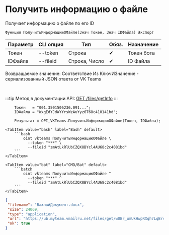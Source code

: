 ﻿---
sidebar_position: 3
description: Получить информацию о файле и другие функции для работы с VKTeams в Открытом пакете интеграций - бесплатной open-source библиотеке интеграций для 1С:Предприятие 8, OneScript и CLI
keywords: [1C, 1С, 1С:Предприятие, 1С:Предприятие 8.3, API, Интеграция, Сервисы, Обмен, OneScript, CLI, VKTeams]
---


# Получить информацию о файле
 Получает информацию о файле по его ID



`Функция ПолучитьИнформациюОФайле(Знач Токен, Знач IDФайла) Экспорт`

  | Параметр | CLI опция | Тип | Обяз. | Назначение |
  |-|-|-|-|-|
  | Токен | --token | Строка | &#x2714; | Токен бота |
  | IDФайла | --fileid | Строка, Число | &#x2714; | ID Файла |

  
  Возвращаемое значение:   Соответствие Из КлючИЗначение - сериализованный JSON ответа от VK Teams

<br/>

:::tip
Метод в документации API: [GET /files/getInfo](https://teams.vk.com/botapi/#/files/get_files_getInfo)
:::
<br/>



```bsl title="Пример использования для 1С:Предприятие/OneScript"
    Токен   = "001.3501506236.091...";
    IDФайла = "WxgEdYJdWYYrsWzAuYyz6T68c410141bd";

    Результат = OPI_VKTeams.ПолучитьИнформациюОФайле(Токен, IDФайла);
```
    

 <Tabs>
  
    <TabItem value="bash" label="Bash" default>
        ```bash
            oint vkteams ПолучитьИнформациюОФайле \
              --token "***" \
              --fileid "zmAtLkRlUbCZQX8BYcl4AU68c2c4081bd"
        ```
    </TabItem>
  
    <TabItem value="bat" label="CMD/Bat" default>
        ```batch
            oint vkteams ПолучитьИнформациюОФайле ^
              --token "***" ^
              --fileid "zmAtLkRlUbCZQX8BYcl4AU68c2c4081bd"
        ```
    </TabItem>
</Tabs>


```json title="Результат"
{
 "filename": "ВажныйДокумент.docx",
 "size": 24069,
 "type": "application",
 "url": "https://ub.myteam.vmailru.net/files/get/w0Br_umUkHwpRXqh7LqBrstYWSnvPIevYOXEj01UhlnQKvI5LiXw49KZ4D0SHweGPlWa0xGaU3qGwBKhdnco_tBJ67kFyfP1_eo4vH72sf_TGAUTWI8MDnjpwLY38TNq6zW7aKuwHChbZJNzGXwzRJQYw225MfqiZFyKo68IU_Vb3qsfw4iRKpGhntkgeM1G9i8LvVus-BP6zv__x5iCmIfrPiUU-afJjZ0WEI8JXFCjj5w1wdC6f-xNrTP-ZL6t4tkzlOflzHeraeotaRaCtzjnAR4e0mkG52KvX4WcFSLUuWnms580OYlXJH7NkDF6p2ye4ale2yOG_k5qQw9lGNftaR9ELfkeRbR6BfSl8WFEKG0XoctCCgkjIuWA18yilc9BrlF6zOcIEh8vk5FYkAsV189L6KlqghWVSzWTpwEL6--mCAZIKXHSRldq24bAHQ/%D0%92%D0%B0%D0%B6%D0%BD%D1%8B%D0%B9%D0%94%D0%BE%D0%BA%D1%83%D0%BC%D0%B5%D0%BD%D1%82.docx",
 "ok": true
}
```
